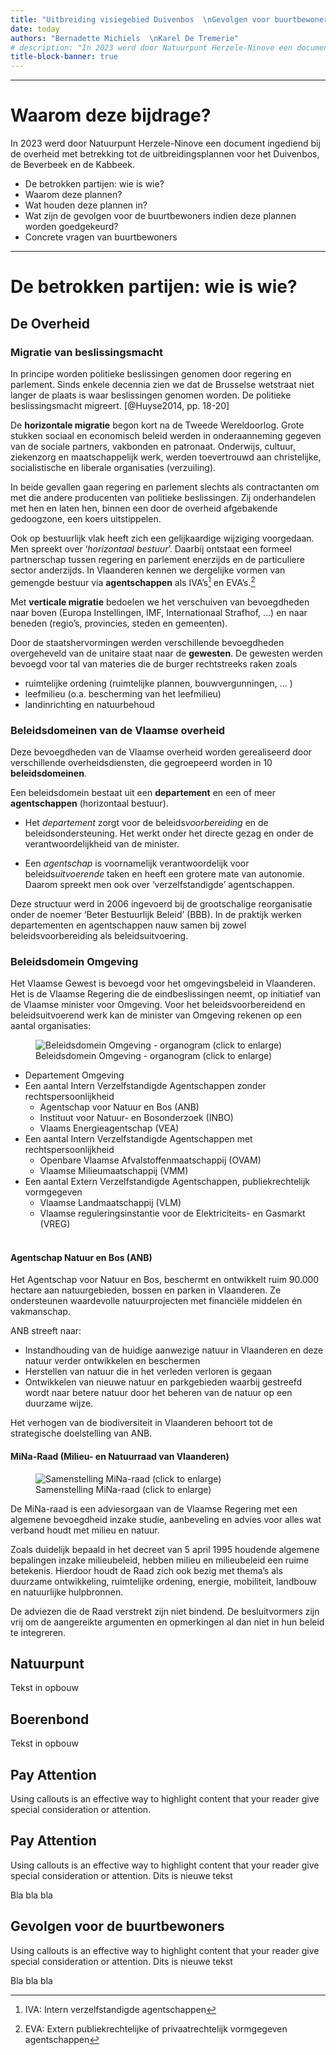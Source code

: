 ---
title: "Uitbreiding visiegebied Duivenbos  \nGevolgen voor buurtbewoners"
date: today
authors: "Bernadette Michiels  \nKarel De Tremerie"
# description: "In 2023 werd door Natuurpunt Herzele-Ninove een document ingediend bij de overheid met betrekking tot de uitbreidingsplannen."
title-block-banner: true
---

------------------------------------------------------------------------

# Waarom deze bijdrage? {.unnumbered}

In 2023 werd door Natuurpunt Herzele-Ninove een document ingediend bij de overheid met betrekking tot de uitbreidingsplannen voor het Duivenbos, de Beverbeek en de Kabbeek.

-   De betrokken partijen: wie is wie?
-   Waarom deze plannen?
-   Wat houden deze plannen in?
-   Wat zijn de gevolgen voor de buurtbewoners indien deze plannen worden goedgekeurd?
-   Concrete vragen van buurtbewoners\

------------------------------------------------------------------------

# De betrokken partijen: wie is wie?

## De Overheid

### Migratie van beslissingsmacht

In principe worden politieke beslissingen genomen door regering en parlement. Sinds enkele decennia zien we dat de Brusselse wetstraat niet langer de plaats is waar beslissingen genomen worden. De politieke beslissingsmacht migreert. [@Huyse2014, pp. 18-20]

De **horizontale migratie** begon kort na de Tweede Wereldoorlog. Grote stukken sociaal en economisch beleid werden in onderaanneming gegeven van de sociale partners, vakbonden en patronaat. Onderwijs, cultuur, ziekenzorg en maatschappelijk werk, werden toevertrouwd aan christelijke, socialistische en liberale organisaties (verzuiling).

In beide gevallen gaan regering en parlement slechts als contractanten om met die andere producenten van politieke beslissingen. Zij onderhandelen met hen en laten hen, binnen een door de overheid afgebakende gedoogzone, een koers uitstippelen.

Ook op bestuurlijk vlak heeft zich een gelijkaardige wijziging voorgedaan. Men spreekt over '*horizontaal bestuur*'. Daarbij ontstaat een formeel partnerschap tussen regering en parlement enerzijds en de particuliere sector anderzijds. In Vlaanderen kennen we dergelijke vormen van gemengde bestuur via **agentschappen** als IVA's[^1] en EVA's.[^2]

[^1]: IVA: Intern verzelfstandigde agentschappen

[^2]: EVA: Extern publiekrechtelijke of privaatrechtelijk vormgegeven agentschappen

Met **verticale migratie** bedoelen we het verschuiven van bevoegdheden naar boven (Europa Instellingen, IMF, Internationaal Strafhof, ...) en naar beneden (regio's, provincies, steden en gemeenten).

Door de staatshervormingen werden verschillende bevoegdheden overgeheveld van de unitaire staat naar de **gewesten**. De gewesten werden bevoegd voor tal van materies die de burger rechtstreeks raken zoals

-   ruimtelijke ordening (ruimtelijke plannen, bouwvergunningen, ... )
-   leefmilieu (o.a. bescherming van het leefmilieu)
-   landinrichting en natuurbehoud

### Beleidsdomeinen van de Vlaamse overheid

Deze bevoegdheden van de Vlaamse overheid worden gerealiseerd door verschillende overheidsdiensten, die gegroepeerd worden in 10 **beleidsdomeinen**.

Een beleidsdomein bestaat uit een **departement** en een of meer **agentschappen** (horizontaal bestuur).

-   Het *departement* zorgt voor de beleids*voorbereiding* en de beleidsondersteuning. Het werkt onder het directe gezag en onder de verantwoordelijkheid van de minister.

-   Een *agentschap* is voornamelijk verantwoordelijk voor beleids*uitvoerende* taken en heeft een grotere mate van autonomie. Daarom spreekt men ook over 'verzelfstandigde' agentschappen.

Deze structuur werd in 2006 ingevoerd bij de grootschalige reorganisatie onder de noemer 'Beter Bestuurlijk Beleid' (BBB). In de praktijk werken departementen en agentschappen nauw samen bij zowel beleidsvoorbereiding als beleidsuitvoering.

### Beleidsdomein Omgeving

Het Vlaamse Gewest is bevoegd voor het omgevingsbeleid in Vlaanderen. Het is de Vlaamse Regering die de eindbeslissingen neemt, op initiatief van de Vlaamse minister voor Omgeving. Voor het beleidsvoorbereidend en beleidsuitvoerend werk kan de minister van Omgeving rekenen op een aantal organisaties:

::: column-margin
![Beleidsdomein Omgeving - organogram (click to enlarge)](docs/Organogram-Omgeving_fdj4rr.png){.lightbox}
:::

-   Departement Omgeving
-   Een aantal Intern Verzelfstandigde Agentschappen zonder rechtspersoonlijkheid
    -   Agentschap voor Natuur en Bos (ANB)
    -   Instituut voor Natuur- en Bosonderzoek (INBO)
    -   Vlaams Energieagentschap (VEA)
-   Een aantal Intern Verzelfstandigde Agentschappen met rechtspersoonlijkheid
    -   Openbare Vlaamse Afvalstoffenmaatschappij (OVAM)
    -   Vlaamse Milieumaatschappij (VMM)
-   Een aantal Extern Verzelfstandigde Agentschappen, publiekrechtelijk vormgegeven
    -   Vlaamse Landmaatschappij (VLM)
    -   Vlaamse reguleringsinstantie voor de Elektriciteits- en Gasmarkt (VREG)\
        \

#### Agentschap Natuur en Bos (ANB)

Het Agentschap voor Natuur en Bos, beschermt en ontwikkelt ruim 90.000 hectare aan natuurgebieden, bossen en parken in Vlaanderen. Ze ondersteunen waardevolle natuurprojecten met financiële middelen én vakmanschap.

ANB streeft naar:

-   Instandhouding van de huidige aanwezige natuur in Vlaanderen en deze natuur verder ontwikkelen en beschermen
-   Herstellen van natuur die in het verleden verloren is gegaan
-   Ontwikkelen van nieuwe natuur en parkgebieden waarbij gestreefd wordt naar betere natuur door het beheren van de natuur op een duurzame wijze.

Het verhogen van de biodiversiteit in Vlaanderen behoort tot de strategische doelstelling van ANB.

#### MiNa-Raad (Milieu- en Natuurraad van Vlaanderen)

::: column-margin
![Samenstelling MiNa-raad (click to enlarge)](docs/Samenstelling_Minaraad2.png){.lightbox}
:::

De MiNa-raad is een adviesorgaan van de Vlaamse Regering met een algemene bevoegdheid inzake studie, aanbeveling en advies voor alles wat verband houdt met milieu en natuur.

Zoals duidelijk bepaald in het decreet van 5 april 1995 houdende algemene bepalingen inzake milieubeleid, hebben milieu en milieubeleid een ruime betekenis. Hierdoor houdt de Raad zich ook bezig met thema's als duurzame ontwikkeling, ruimtelijke ordening, energie, mobiliteit, landbouw en natuurlijke hulpbronnen.

De adviezen die de Raad verstrekt zijn niet bindend. De besluitvormers zijn vrij om de aangereikte argumenten en opmerkingen al dan niet in hun beleid te integreren.





## Natuurpunt

Tekst in opbouw

## Boerenbond

Tekst in opbouw

::: {.callout-note appearance="minimal"}

## Pay Attention

Using callouts is an effective way to highlight content that your reader give special consideration or attention.

:::


::: {.callout-note appearance="simple" collapse="true"}

## Pay Attention

Using callouts is an effective way to highlight content that your reader give special consideration or attention.
Dits is nieuwe tekst

Bla bla bla

:::


::: {.callout-note appearance="default" collapse="true" icon=false}

## Gevolgen voor de buurtbewoners

Using callouts is an effective way to highlight content that your reader give special consideration or attention.
Dits is nieuwe tekst

Bla bla bla

:::

